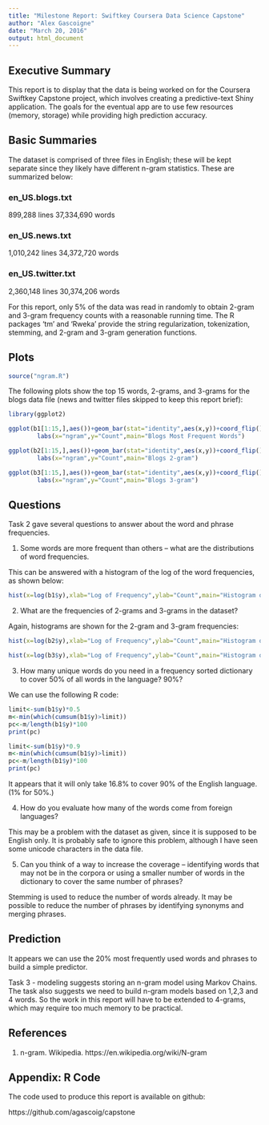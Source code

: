 ```yaml
---
title: "Milestone Report: Swiftkey Coursera Data Science Capstone"
author: "Alex Gascoigne"
date: "March 20, 2016"
output: html_document
---
```


## Executive Summary

This report is to display that the data is being worked on for the Coursera Swiftkey Capstone
project, which involves creating a predictive-text Shiny application.  The goals for the
eventual app are to use few resources (memory, storage) while providing high prediction accuracy.

## Basic Summaries

The dataset is comprised of three files in English; these will be kept separate since
they likely have different n-gram statistics.  These are summarized below:

### en_US.blogs.txt
899,288 lines
37,334,690 words

### en_US.news.txt
1,010,242 lines
34,372,720 words

### en_US.twitter.txt
2,360,148 lines
30,374,206 words

For this report, only 5% of the data was read in randomly to obtain 2-gram and 3-gram
frequency counts with a reasonable running time.  The R packages 'tm' and 'Rweka' provide
the string regularization, tokenization, stemming, and 2-gram and 3-gram generation functions.

## Plots

```r
source("ngram.R")
```

The following plots show the top 15 words, 2-grams, and 3-grams for the blogs data file
(news and twitter files skipped to keep this report brief):

```r
library(ggplot2)

ggplot(b1[1:15,],aes())+geom_bar(stat="identity",aes(x,y))+coord_flip() + scale_y_continuous('') + scale_x_discrete('') +
        labs(x="ngram",y="Count",main="Blogs Most Frequent Words")

ggplot(b2[1:15,],aes())+geom_bar(stat="identity",aes(x,y))+coord_flip() + scale_y_continuous('') + scale_x_discrete('') +
        labs(x="ngram",y="Count",main="Blogs 2-gram")

ggplot(b3[1:15,],aes())+geom_bar(stat="identity",aes(x,y))+coord_flip() + scale_y_continuous('') + scale_x_discrete('') +
        labs(x="ngram",y="Count",main="Blogs 3-gram")

```

## Questions

Task 2 gave several questions to answer about the word and phrase frequencies.

1.  Some words are more frequent than others -- what are the distributions of word frequencies.

This can be answered with a histogram of the log of the word frequencies, as shown below:

```r
hist(x=log(b1$y),xlab="Log of Frequency",ylab="Count",main="Histogram of Words")
```

2.  What are the frequencies of 2-grams and 3-grams in the dataset?

Again, histograms are shown for the 2-gram and 3-gram frequencies:

```r
hist(x=log(b2$y),xlab="Log of Frequency",ylab="Count",main="Histogram of 2-Grams")
```

```r
hist(x=log(b3$y),xlab="Log of Frequency",ylab="Count",main="Histogram of 3-Grams")
```

3.  How many unique words do you need in a frequency sorted dictionary to cover 50% of all
words in the language? 90%?

We can use the following R code:

```r
limit<-sum(b1$y)*0.5
m<-min(which(cumsum(b1$y)>limit))
pc<-m/length(b1$y)*100
print(pc)

limit<-sum(b1$y)*0.9
m<-min(which(cumsum(b1$y)>limit))
pc<-m/length(b1$y)*100
print(pc)
```

It appears that it will only take 16.8% to cover 90% of the English language. (1% for 50%.)

4. How do you evaluate how many of the words come from foreign languages?

This may be a problem with the dataset as given, since it is supposed to be English only. It is
probably safe to ignore this problem, although I have seen some unicode characters in the data file.

5. Can you think of a way to increase the coverage -- identifying words that may not be in the
corpora or using a smaller number of words in the dictionary to cover the same number of phrases?

Stemming is used to reduce the number of words already.  It may be possible to reduce the
number of phrases by identifying synonyms and merging phrases.

## Prediction

It appears we can use the 20% most frequently used words and phrases to build a simple predictor.

Task 3 - modeling suggests storing an n-gram model using Markov Chains. The task also suggests
we need to build n-gram models based on 1,2,3 and 4 words. So the work in this report will have
to be extended to 4-grams, which may require too much memory to be practical.  

## References

1.  n-gram.  Wikipedia.  https://en.wikipedia.org/wiki/N-gram

## Appendix: R Code

The code used to produce this report is available on github:

https://github.com/agascoig/capstone

